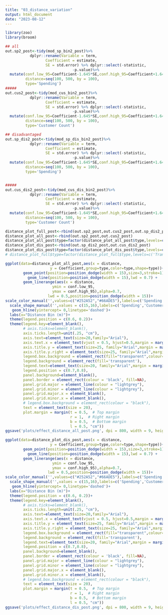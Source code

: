 ```yaml
---
title: "03_distance_variation"
output: html_document
date: "2023-08-12"
---
```

```r
library(zoo)
library(broom)
```
```r
## all
out.sp2_post<-tidy(mod_sp_bin2_post)%>%
           dplyr::rename(Variable = term,
                  Coefficient = estimate,
                  SE = std.error) %>% dplyr::select(-statistic,
                              -p.value)%>%
  mutate(conf.low_95=Coefficient-1.645*SE,conf.high_95=Coefficient+1.645*SE,
         distance=seq(100, 500, by = 100),
         type='Spending')
#####
out.cus2_post<-tidy(mod_cus_bin2_post)%>%
           dplyr::rename(Variable = term,
                  Coefficient = estimate,
                  SE = std.error) %>% dplyr::select(-statistic,
                              -p.value)%>%
  mutate(conf.low_95=Coefficient-1.645*SE,conf.high_95=Coefficient+1.645*SE,
         distance=seq(100, 500, by = 100),
         type='Customer Count')

## disadvantaged
out.sp_dis2_post<-tidy(mod_sp_dis_bin2_post)%>%
           dplyr::rename(Variable = term,
                  Coefficient = estimate,
                  SE = std.error) %>% dplyr::select(-statistic,
                              -p.value)%>%
  mutate(conf.low_95=Coefficient-1.645*SE,conf.high_95=Coefficient+1.645*SE,
         distance=seq(100, 500, by = 100),
         type='Spending')


#####
out.cus_dis2_post<-tidy(mod_cus_dis_bin2_post)%>%
           dplyr::rename(Variable = term,
                  Coefficient = estimate,
                  SE = std.error) %>% dplyr::select(-statistic,
                              -p.value)%>%
  mutate(conf.low_95=Coefficient-1.645*SE,conf.high_95=Coefficient+1.645*SE,
         distance=seq(100, 500, by = 100),
         type='Customer Count')

distance_plot_full_post<-rbind(out.sp2_post,out.cus2_post,out.sp_dis2_post,out.cus_dis2_post)
distance_plot_all_post<-rbind(out.sp2_post,out.cus2_post)
distance_plot_all_post$type=factor(distance_plot_all_post$type,levels=c('Spending','Customer Count'))
distance_plot_dis_post<-rbind(out.sp_dis2_post,out.cus_dis2_post)
distance_plot_dis_post$type=factor(distance_plot_dis_post$type,levels=c('Spending','Customer Count'))
# distance_plot_full$type=factor(distance_plot_full$type,levels=c('Transit ridership','VMT'))
```


```r
ggplot(data=distance_plot_all_post,aes(x = distance, 
                    y = Coefficient,group=type,color=type,shape=type))+ 
        geom_point(position=position_dodge(width = 15),size=3,stroke=1) + 
          geom_line(position=position_dodge(width = 15),lwd = 0.7) +
        geom_linerange(aes(x = distance,
                     ymin = conf.low_95,
                     ymax = conf.high_95),alpha=0.7,
                   lwd = 0.5,position=position_dodge(width = 15))+
scale_color_manual('',values=c("#252A52","#66ADE5"),labels=c('Spending','Customer Count'),breaks=c('Spending','Customer Count'))+
  scale_shape_manual('',values = c(15,16),labels=c('Spending','Customer Count'),breaks=c('Spending','Customer Count'))+
   geom_hline(yintercept= 0,linetype='dashed')+
  labs(x="Distance Bin (m)")+
  theme(legend.position = c(0.6, 0.2))+
  theme(legend.key=element_blank(),
        # axis.ticks=element_blank(),
        axis.ticks.length=unit(.25, "cm"),
        axis.text=element_text(size=20,family="Arial"), 
        axis.text.x = element_text(vjust = 0.5, hjust=0.5,margin = margin(b = 12,t = 5)),
        axis.title.y = element_text(size=25, family="Arial",margin = margin(r = 12)),
        axis.title.y.right = element_text(size=25, family="Arial",margin = margin(l = 12, r = 5)),
        legend.box.background = element_rect(fill="transparent",colour=NA),
        legend.background = element_rect(fill='transparent'),
        legend.text=element_text(size=20, family="Arial",margin = margin(t = 3)), 
        legend.position = c(0.7,0.8),
        panel.background=element_blank(),
        panel.border = element_rect(colour = 'black', fill=NA),
        panel.grid.major = element_line(colour = "lightgrey"), 
        panel.grid.minor = element_line(colour = "lightgrey"),
        panel.grid.major.x = element_blank(),
        panel.grid.minor.x = element_blank(),
        # legend.box.background = element_rect(colour = "black"),
        text = element_text(size = 20),
        plot.margin = margin(t = 0.5,  # Top margin
                             r = 1,  # Right margin
                             b = 0.5,  # Bottom margin
                             l = 0.5, "cm"))
ggsave('plots/effect_distance_all_post.png', dpi = 800, width = 9, height = 7, units = "in")
```

```r
ggplot(data=distance_plot_dis_post,aes(x = distance, 
                    y = Coefficient,group=type,color=type,shape=type))+ 
        geom_point(position=position_dodge(width = 15),size=3,stroke=1) + 
          geom_line(position=position_dodge(width = 15),lwd = 0.7) +
        geom_linerange(aes(x = distance,
                     ymin = conf.low_95,
                     ymax = conf.high_95),alpha=0.7,
                   lwd = 0.5,position=position_dodge(width = 15))+
scale_color_manual('',values=c("#252A52","#66ADE5"),labels=c('Spending','Customer Count'),breaks=c('Spending','Customer Count'))+
  scale_shape_manual('',values = c(15,16),labels=c('Spending','Customer Count'),breaks=c('Spending','Customer Count'))+
   geom_hline(yintercept= 0,linetype='dashed')+
  labs(x="Distance Bin (m)")+
  theme(legend.position = c(0.6, 0.2))+
  theme(legend.key=element_blank(),
        # axis.ticks=element_blank(),
        axis.ticks.length=unit(.25, "cm"),
        axis.text=element_text(size=20,family="Arial"), 
        axis.text.x = element_text(vjust = 0.5, hjust=0.5,margin = margin(b = 12,t = 5)),
        axis.title.y = element_text(size=25, family="Arial",margin = margin(r = 12)),
        axis.title.y.right = element_text(size=25, family="Arial",margin = margin(l = 12, r = 5)),
        legend.box.background = element_rect(fill="transparent",colour=NA),
        legend.background = element_rect(fill='transparent'),
        legend.text=element_text(size=20, family="Arial",margin = margin(t = 3)), 
        legend.position = c(0.7,0.8),
        panel.background=element_blank(),
        panel.border = element_rect(colour = 'black', fill=NA),
        panel.grid.major = element_line(colour = "lightgrey"), 
        panel.grid.minor = element_line(colour = "lightgrey"),
        panel.grid.major.x = element_blank(),
        panel.grid.minor.x = element_blank(),
        # legend.box.background = element_rect(colour = "black"),
        text = element_text(size = 20),
        plot.margin = margin(t = 0.5,  # Top margin
                             r = 1,  # Right margin
                             b = 0.5,  # Bottom margin
                             l = 0.5, "cm"))
ggsave('plots/effect_distance_dis_post.png', dpi = 800, width = 9, height = 7, units = "in")
```

